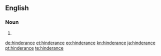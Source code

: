 ==English==

===Noun===
{{en-noun}}

# {{archaic spelling of|hindrance|lang=en}}

[[de:hinderance]]
[[et:hinderance]]
[[eo:hinderance]]
[[kn:hinderance]]
[[ja:hinderance]]
[[pt:hinderance]]
[[te:hinderance]]